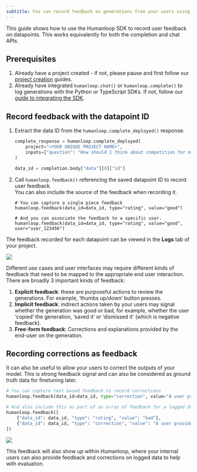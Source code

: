 ```yaml
---
subtitle: You can record feedback on generations from your users using the Humanloop Python SDK. This allows you to monitor how your generations perform with your users.
---
```


This guide shows how to use the Humanloop SDK to record user feedback on datapoints. This works equivalently for both the completion and chat APIs.

## Prerequisites

1. Already have a project created - if not, please pause and first follow our [project creation](/docs/create-a-project-from-the-playground) guides.
2. Already have integrated `humanloop.chat()` or `humanloop.complete()` to log generations with the Python or TypeScript SDKs. If not, follow our [guide to integrating the SDK](/docs/generate-and-log-with-the-sdk).

## Record feedback with the datapoint ID

1. Extract the data ID from the `humanloop.complete_deployed()` response.

   ```python
   complete_response = humanloop.complete_deployed(  
       project="<YOUR UNIQUE PROJECT NAME>",  
       inputs={"question": "How should I think about competition for my startup?"},
   )

   data_id = completion.body["data"][0]["id"]
   ```

2. Call `humanloop.feedback()` referencing the saved datapoint ID to record user feedback.  
   You can also include the source of the feedback when recording it.

   ```
   # You can capture a single piece feedback
   humanloop.feedback(data_id=data_id, type="rating", value="good")

   # And you can associate the feedback to a specific user.
   humanloop.feedback(data_id=data_id, type="rating", value="good", user="user_123456")
   ```

The feedback recorded for each datapoint can be viewed in the **Logs** tab of your project.

<img src="../../../assets/images/b89e24b-image.png" />

Different use cases and user interfaces may require different kinds of feedback that need to be mapped to the appropriate end user interaction. There are broadly 3 important kinds of feedback:

1. **Explicit feedback**: these are purposeful actions to review the generations. For example, ‘thumbs up/down’ button presses.
2. **Implicit feedback**: indirect actions taken by your users may signal whether the generation was good or bad, for example, whether the user ‘copied’ the generation, ‘saved it’ or ‘dismissed it’ (which is negative feedback).
3. **Free-form feedback**: Corrections and explanations provided by the end-user on the generation.

## Recording corrections as feedback

It can also be useful to allow your users to correct the outputs of your model. This is strong feedback signal and can also be considered as ground truth data for finetuning later.

```python
# You can capture text based feedback to record corrections
humanloop.feedback(data_id=data_id, type="correction", value="A user provided completion...")

# And also include this as part of an array of feedback for a logged datapoint
humanloop.feedback([
    {"data_id": data_id, "type": "rating", "value": "bad"},
    {"data_id": data_id, "type": "correction", "value": "A user provided summary..."},
])
```

<img src="../../../assets/images/0cd4cd2-image.png" />

This feedback will also show up within Humanloop, where your internal users can also provide feedback and corrections on logged data to help with evaluation.